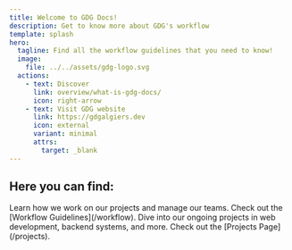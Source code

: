 ```yaml
---
title: Welcome to GDG Docs!
description: Get to know more about GDG's workflow
template: splash
hero:
  tagline: Find all the workflow guidelines that you need to know!
  image:
    file: ../../assets/gdg-logo.svg
  actions:
    - text: Discover
      link: overview/what-is-gdg-docs/
      icon: right-arrow
    - text: Visit GDG website
      link: https://gdgalgiers.dev
      icon: external
      variant: minimal
      attrs:
        target: _blank
---
```



## Here you can find:

<CardGrid stagger>
	<Card title="Workflow guidelines" icon="rocket">
		Learn how we work on our projects and manage our teams. Check out the [Workflow Guidelines](/workflow).
	</Card>
	<Card title="Code conventions and guidelines" icon="seti:html">
		Dive into our ongoing projects in web development, backend systems, and more. Check out the [Projects Page](/projects).
	</Card>
</CardGrid>

